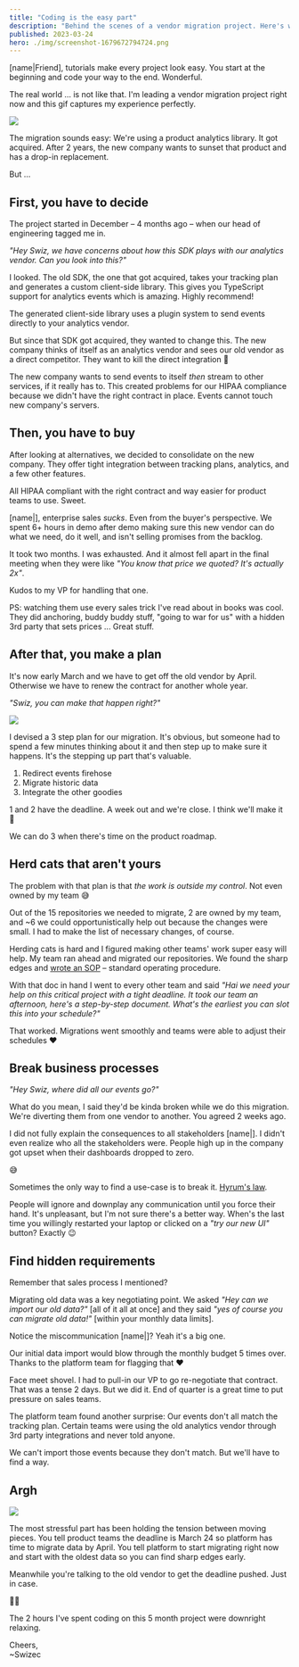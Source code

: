 ```yaml
---
title: "Coding is the easy part"
description: "Behind the scenes of a vendor migration project. Here's what your senior+ engineers do so you can focus on the code."
published: 2023-03-24
hero: ./img/screenshot-1679672794724.png
---
```


[name|Friend], tutorials make every project look easy. You start at the beginning and code your way to the end. Wonderful.

The real world ... is not like that. I'm leading a vendor migration project right now and this gif captures my experience perfectly.

![](./img/ry-tomgifaj65e6.gif)

The migration sounds easy: We're using a product analytics library. It got acquired. After 2 years, the new company wants to sunset that product and has a drop-in replacement.

But ...

## First, you have to decide

The project started in December – 4 months ago – when our head of engineering tagged me in.

_"Hey Swiz, we have concerns about how this SDK plays with our analytics vendor. Can you look into this?"_

I looked. The old SDK, the one that got acquired, takes your tracking plan and generates a custom client-side library. This gives you TypeScript support for analytics events which is amazing. Highly recommend!

The generated client-side library uses a plugin system to send events directly to your analytics vendor.

But since that SDK got acquired, they wanted to change this. The new company thinks of itself as an analytics vendor and sees our old vendor as a direct competitor. They want to kill the direct integration 💩

The new company wants to send events to itself _then_ stream to other services, if it really has to. This created problems for our HIPAA compliance because we didn't have the right contract in place. Events cannot touch new company's servers.

## Then, you have to buy

After looking at alternatives, we decided to consolidate on the new company. They offer tight integration between tracking plans, analytics, and a few other features.

All HIPAA compliant with the right contract and way easier for product teams to use. Sweet.

[name|], enterprise sales _sucks_. Even from the buyer's perspective. We spent 6+ hours in demo after demo making sure this new vendor can do what we need, do it well, and isn't selling promises from the backlog.

It took two months. I was exhausted. And it almost fell apart in the final meeting when they were like _"You know that price we quoted? It's actually 2x"_.

Kudos to my VP for handling that one.

PS: watching them use every sales trick I've read about in books was cool. They did anchoring, buddy buddy stuff, "going to war for us" with a hidden 3rd party that sets prices ... Great stuff.

## After that, you make a plan

It's now early March and we have to get off the old vendor by April. Otherwise we have to renew the contract for another whole year.

_"Swiz, you can make that happen right?"_

![](./img/giphygif4h7ba1.gif)

I devised a 3 step plan for our migration. It's obvious, but someone had to spend a few minutes thinking about it and then step up to make sure it happens. It's the stepping up part that's valuable.

1.  Redirect events firehose
2.  Migrate historic data
3.  Integrate the other goodies

1 and 2 have the deadline. A week out and we're close. I think we'll make it 🤞

We can do 3 when there's time on the product roadmap.

## Herd cats that aren't yours

The problem with that plan is that _the work is outside my control_. Not even owned by my team 😅

Out of the 15 repositories we needed to migrate, 2 are owned by my team, and ~6 we could opportunistically help out because the changes were small. I had to make the list of necessary changes, of course.

Herding cats is hard and I figured making other teams' work super easy will help. My team ran ahead and migrated our repositories. We found the sharp edges and [wrote an SOP](https://swizec.com/blog/nobody-is-coming-to-save-you/) – standard operating procedure.

With that doc in hand I went to every other team and said _"Hai we need your help on this critical project with a tight deadline. It took our team an afternoon, here's a step-by-step document. What's the earliest you can slot this into your schedule?"_

That worked. Migrations went smoothly and teams were able to adjust their schedules ❤️

## Break business processes

_"Hey Swiz, where did all our events go?"_

What do you mean, I said they'd be kinda broken while we do this migration. We're diverting them from one vendor to another. You agreed 2 weeks ago.

I did not fully explain the consequences to all stakeholders [name|]. I didn't even realize who all the stakeholders were. People high up in the company got upset when their dashboards dropped to zero.

😅

Sometimes the only way to find a use-case is to break it. [Hyrum's law](https://www.hyrumslaw.com).

People will ignore and downplay any communication until you force their hand. It's unpleasant, but I'm not sure there's a better way. When's the last time you willingly restarted your laptop or clicked on a _"try our new UI"_ button? Exactly 😉

## Find hidden requirements

Remember that sales process I mentioned?

Migrating old data was a key negotiating point. We asked _"Hey can we import our old data?"_ [all of it all at once] and they said _"yes of course you can migrate old data!"_ [within your monthly data limits].

Notice the miscommunication [name|]? Yeah it's a big one.

Our initial data import would blow through the monthly budget 5 times over. Thanks to the platform team for flagging that ❤️

Face meet shovel. I had to pull-in our VP to go re-negotiate that contract. That was a tense 2 days. But we did it. End of quarter is a great time to put pressure on sales teams.

The platform team found another surprise: Our events don't all match the tracking plan. Certain teams were using the old analytics vendor through 3rd party integrations and never told anyone.

We can't import those events because they don't match. But we'll have to find a way.

## Argh

![](./img/giphygifggbg21.gif)

The most stressful part has been holding the tension between moving pieces. You tell product teams the deadline is March 24 so platform has time to migrate data by April. You tell platform to start migrating right now and start with the oldest data so you can find sharp edges early.

Meanwhile you're talking to the old vendor to get the deadline pushed. Just in case.

😮‍💨

The 2 hours I've spent coding on this 5 month project were downright relaxing.

Cheers,<br/>
~Swizec
